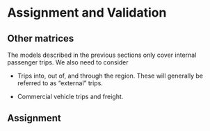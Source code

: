 # Assignment and Validation

## Other matrices

The models described in the previous sections only cover internal passenger trips.
We also need to consider

-   Trips into, out of, and through the region.
    These will generally be referred to as "external" trips.

-   Commercial vehicle trips and freight.

## Assignment
